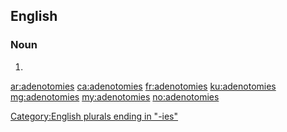 ==English==

===Noun===
{{head|en|noun plural form}}

# {{plural of|adenotomy|lang=en}}

[[Category:English plurals ending in "-ies"]]

[[ar:adenotomies]]
[[ca:adenotomies]]
[[fr:adenotomies]]
[[ku:adenotomies]]
[[mg:adenotomies]]
[[my:adenotomies]]
[[no:adenotomies]]
